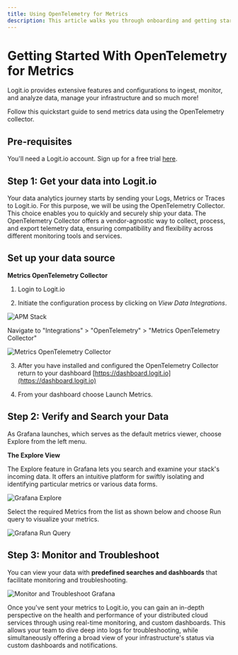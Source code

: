 ```yaml
---
title: Using OpenTelemetry for Metrics
description: This article walks you through onboarding and getting started sending data using OpenTelemetry to your Metrics Stack in Logit.io
---
```


# Getting Started With OpenTelemetry for Metrics

Logit.io provides extensive features and configurations to ingest, 
monitor, and analyze data, manage your infrastructure and so much more!

Follow this quickstart guide to send metrics data using the OpenTelemetry collector.

## Pre-requisites

You'll need a Logit.io account. Sign up for a free 
trial [here](https://dashboard.logit.io/sign-up?utm_source=GettingStartedGuideOpenTelemetryMetrics&utm_medium=SignUp).

## Step 1: Get your data into Logit.io

Your data analytics journey starts by sending your Logs, Metrics or Traces to 
Logit.io. For this purpose, we will be using the OpenTelemetry Collector. This 
choice enables you to quickly and securely ship your data. The OpenTelemetry 
Collector offers a vendor-agnostic way to collect, process, and export telemetry 
data, ensuring compatibility and flexibility across different monitoring tools and services.

## Set up your data source

**Metrics OpenTelemetry Collector**

1. Login to Logit.io

2. Initiate the configuration process by clicking on _View Data Integrations_.

![APM Stack](@/images/help/apm/overview/apm-stack.png) 

Navigate to "Integrations" > "OpenTelemetry" > "Metrics OpenTelemetry Collector"

![Metrics OpenTelemetry Collector](@/images/help/getting-started/metrics-opentelemetry-collector.png)

3. After you have installed and configured the OpenTelemetry Collector return to your dashboard [https://dashboard.logit.io](https://dashboard.logit.io)

4. From your dashboard choose Launch Metrics.

## Step 2: Verify and Search your Data

As Grafana launches, which serves as the default metrics viewer, choose Explore from the left menu.

**The Explore View**

The Explore feature in Grafana lets you search and examine your stack's incoming data. It offers an intuitive platform for swiftly isolating and identifying particular metrics or various data forms.

![Grafana Explore](@/images/help/getting-started/grafana-explore.png)

Select the required Metrics from the list as shown below and choose Run query to visualize your metrics.

![Grafana Run Query](@/images/help/getting-started/grafana-run-query.png)

## Step 3: Monitor and Troubleshoot

You can view your data with **predefined searches and dashboards** that facilitate monitoring and troubleshooting.

![Monitor and Troubleshoot Grafana](@/images/help/getting-started/monitor-grafana.png)

Once you've sent your metrics to Logit.io, you can gain an in-depth perspective 
on the health and performance of your distributed cloud services through using 
real-time monitoring, and custom dashboards. This allows your team to dive deep 
into logs for troubleshooting, while simultaneously offering a broad view of 
your infrastructure's status via custom dashboards and notifications.